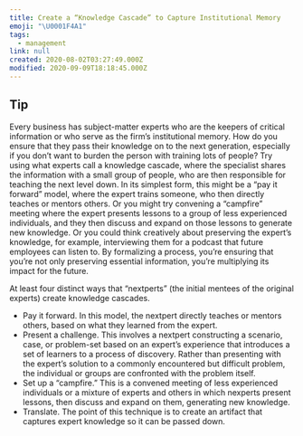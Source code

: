 ```yaml
---
title: Create a “Knowledge Cascade” to Capture Institutional Memory
emoji: "\U0001F4A1"
tags:
  - management
link: null
created: 2020-08-02T03:27:49.000Z
modified: 2020-09-09T18:18:45.000Z
---
```


## Tip

Every business has subject-matter experts who are the keepers of critical information or who serve as the firm’s institutional memory. How do you ensure that they pass their knowledge on to the next generation, especially if you don’t want to burden the person with training lots of people? Try using what experts call a knowledge cascade, where the specialist shares the information with a small group of people, who are then responsible for teaching the next level down. In its simplest form, this might be a “pay it forward” model, where the expert trains someone, who then directly teaches or mentors others. Or you might try convening a “campfire” meeting where the expert presents lessons to a group of less experienced individuals, and they then discuss and expand on those lessons to generate new knowledge. Or you could think creatively about preserving the expert’s knowledge, for example, interviewing them for a podcast that future employees can listen to. By formalizing a process, you’re ensuring that you’re not only preserving essential information, you’re multiplying its impact for the future.

At least four distinct ways that “nextperts” (the initial mentees of the original experts) create knowledge cascades.

- Pay it forward. In this model, the nextpert directly teaches or mentors others, based on what they learned from the expert.
- Present a challenge. This involves a nextpert constructing a scenario, case, or problem-set based on an expert’s experience that introduces a set of learners to a process of discovery. Rather than presenting with the expert’s solution to a commonly encountered but difficult problem, the individual or groups are confronted with the problem itself.
- Set up a “campfire.” This is a convened meeting of less experienced individuals or a mixture of experts and others in which nexperts present lessons, then discuss and expand on them, generating new knowledge.
- Translate. The point of this technique is to create an artifact that captures expert knowledge so it can be passed down.
